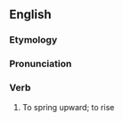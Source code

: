 ==English==

===Etymology===
{{prefix|en|up|dive}}

===Pronunciation===
{{rfp|en}}

===Verb===
{{en-verb|past2=updove|past2_qual=chiefly US}}

# {{lb|en|archaic|intransitive|rare}} To spring upward; to rise
#: {{rfquotek|en|Davies}}